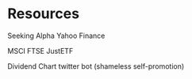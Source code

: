 

# Resources

Seeking Alpha Yahoo Finance

MSCI FTSE JustETF

Dividend Chart twitter bot (shameless self-promotion)
<BuyMeACoffee />
